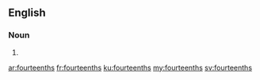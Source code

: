 ==English==

===Noun===
{{head|en|noun plural form}}

# {{plural of|fourteenth|lang=en}}

[[ar:fourteenths]]
[[fr:fourteenths]]
[[ku:fourteenths]]
[[my:fourteenths]]
[[sv:fourteenths]]